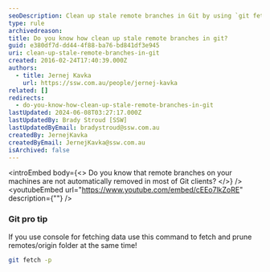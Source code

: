 ```yaml
---
seoDescription: Clean up stale remote branches in Git by using `git fetch -p` to efficiently prune and update your repository.
type: rule
archivedreason:
title: Do you know how clean up stale remote branches in git?
guid: e380df7d-dd44-4f88-ba76-bd841df3e945
uri: clean-up-stale-remote-branches-in-git
created: 2016-02-24T17:40:39.000Z
authors:
  - title: Jernej Kavka
    url: https://ssw.com.au/people/jernej-kavka
related: []
redirects:
  - do-you-know-how-clean-up-stale-remote-branches-in-git
lastUpdated: 2024-06-08T03:27:17.000Z
lastUpdatedBy: Brady Stroud [SSW]
lastUpdatedByEmail: bradystroud@ssw.com.au
createdBy: JernejKavka
createdByEmail: JernejKavka@ssw.com.au
isArchived: false
---
```


<introEmbed
  body={<>
Do you know that remote branches on your machines are not automatically removed in most of Git clients?
  </>}
/>
<youtubeEmbed url="https://www.youtube.com/embed/cEEo7lkZoRE" description={""} />



### Git pro tip

If you use console for fetching data use this command to fetch and prune remotes/origin folder at the same time!

```bash
git fetch -p
```
